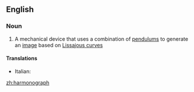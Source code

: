 ==English==

===Noun===
{{wikipedia}}
{{en-noun}}

# A mechanical device that uses a combination of [[pendulum]]s to generate an [[image]] based on [[Lissajous curve]]s

====Translations====
{{trans-top|mechanical device}}
* Italian: {{t-|it|armonografo|m}}
{{trans-mid}}
{{trans-bottom}}

[[zh:harmonograph]]